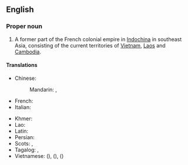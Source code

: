 ==English==
{{wikipedia}}

===Proper noun===
{{en-proper noun}}

# A former part of the French colonial empire in [[Indochina]] in southeast Asia, consisting of the current territories of [[Vietnam]], [[Laos]] and [[Cambodia]].

====Translations====
{{trans-top|area of the French empire}}
* Chinese:
*: Mandarin: {{t|cmn|法屬印度支那}}, {{t|cmn|法属印度支那|tr=Fǎshǔ Yìndù-Zhīnà}}
* French: {{t+|fr|Indochine française|f}}
* Italian: {{t|it|Indocina francese|f}}
{{trans-mid}}
* Khmer: {{t|km|សហភាពឥណ្ឌូចិន}}
* Lao: {{t|lo|ຝຣັ່ງແຫຼັມອິນດູຈີນ}}
* Latin: {{t|la|Indosina Francica|f}}
* Persian: {{t|fa|هندوچین فرانسه}}
* Scots: {{t|sco|French Indocheenae}}, {{t|sco|French Indo-Cheenae}}
* Tagalog: {{t|tl|Indotsinang Pranses}}, {{t|tl|Indo-Tsinang Pranses}}
* Vietnamese: {{t|vi|Đông Dương thuộc Pháp}} ({{t|vi|東洋屬法|sc=Hani}}), {{t|vi|Liên bang Đông Dương}} ({{t|vi|聯邦東洋|sc=Hani}}), {{t|vi|Đông Pháp}} ({{t|vi|東法|sc=Hani}})
{{trans-bottom}}